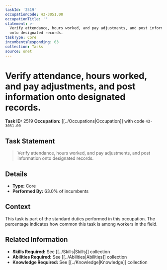 ```yaml
---
taskId: '2519'
occupationCode: 43-3051.00
occupationTitle: ''
statement: >-
  Verify attendance, hours worked, and pay adjustments, and post information
  onto designated records.
taskType: Core
incumbentsResponding: 63
collection: Tasks
source: onet
---
```

# Verify attendance, hours worked, and pay adjustments, and post information onto designated records.

**Task ID:** 2519
**Occupation:** [[../Occupations|Occupation]] with code `43-3051.00`

## Task Statement

> Verify attendance, hours worked, and pay adjustments, and post information onto designated records.

## Details

- **Type:** Core
- **Performed By:** 63.0% of incumbents

## Context

This task is part of the standard duties performed in this occupation. The percentage indicates how common this task is among workers in the field.

## Related Information

- **Skills Required:** See [[../Skills|Skills]] collection
- **Abilities Required:** See [[../Abilities|Abilities]] collection
- **Knowledge Required:** See [[../Knowledge|Knowledge]] collection
